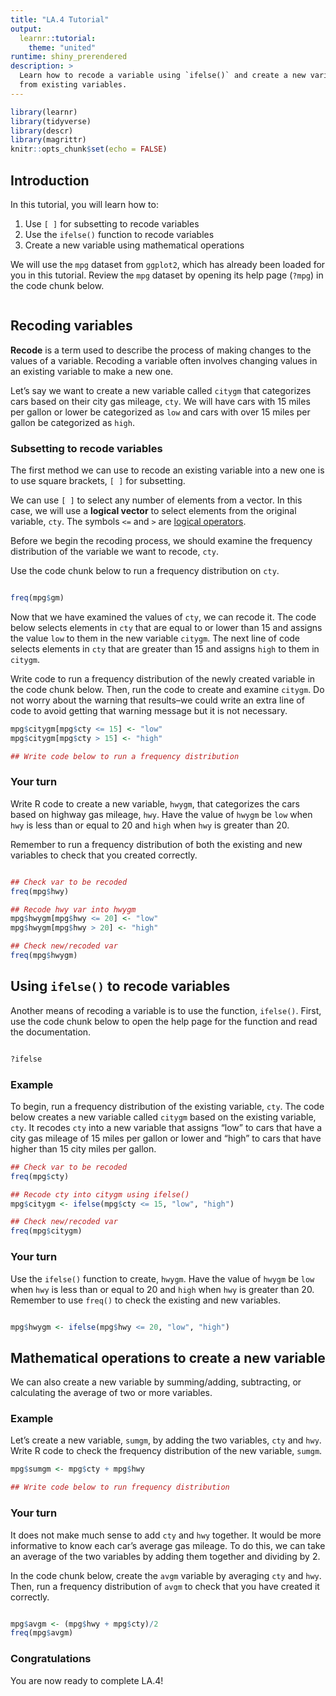 ```yaml
---
title: "LA.4 Tutorial"
output:
  learnr::tutorial:
    theme: "united"
runtime: shiny_prerendered
description: >
  Learn how to recode a variable using `ifelse()` and create a new variable
  from existing variables.
---
```


```r
library(learnr)
library(tidyverse)
library(descr)
library(magrittr)
knitr::opts_chunk$set(echo = FALSE)
```

## Introduction
In this tutorial, you will learn how to:

1. Use `[ ]` for subsetting to recode variables
2. Use the `ifelse()` function to recode variables
3. Create a new variable using mathematical operations

We will use the `mpg` dataset from `ggplot2`, which has already been loaded for you in this tutorial. Review the `mpg` dataset by opening its help page (`?mpg`) in the code chunk below.

```r

```


## Recoding variables
**Recode** is a term used to describe the process of making changes to the values of a variable. Recoding a variable often involves changing values in an existing variable to make a new one.

Let's say we want to create a new variable called `citygm` that categorizes cars based on their city gas mileage, `cty`. We will have cars with 15 miles per gallon or lower be categorized as `low` and cars with over 15 miles per gallon be categorized as `high`.

### Subsetting to recode variables
The first method we can use to recode an existing variable into a new one is to use square brackets, `[ ]` for subsetting.

We can use `[ ]` to select any number of elements from a vector. In this case, we will use a **logical vector** to select elements from the original variable, `cty`. The symbols `<=` and `>` are [logical operators](https://sarakyeo.github.io/COMM-3710-bookdown/docs/start.html#logical-operators).

Before we begin the recoding process, we should examine the frequency distribution of the variable we want to recode, `cty`.

Use the code chunk below to run a frequency distribution on `cty`.

```r

```

```r
freq(mpg$gm)
```

Now that we have examined the values of `cty`, we can recode it. The code below selects elements in `cty` that are equal to or lower than 15 and assigns the value `low` to them in the new variable `citygm`. The next line of code selects elements in `cty` that are greater than 15 and assigns `high` to them in `citygm`.

Write code to run a frequency distribution of the newly created variable in the code chunk below. Then, run the code to create and examine `citygm`. Do not worry about the warning that results--we could write an extra line of code to avoid getting that warning message but it is not necessary.

```r
mpg$citygm[mpg$cty <= 15] <- "low"
mpg$citygm[mpg$cty > 15] <- "high"

## Write code below to run a frequency distribution

```

### Your turn
Write R code to create a new variable, `hwygm`, that categorizes the cars based on highway gas mileage, `hwy`. Have the value of `hwygm` be `low` when `hwy` is less than or equal to 20 and `high` when `hwy` is greater than 20.

Remember to run a frequency distribution of both the existing and new variables to check that you created correctly.

```r

```

```r
## Check var to be recoded
freq(mpg$hwy)

## Recode hwy var into hwygm
mpg$hwygm[mpg$hwy <= 20] <- "low"
mpg$hwygm[mpg$hwy > 20] <- "high"

## Check new/recoded var
freq(mpg$hwygm)
```


## Using `ifelse()` to recode variables
Another means of recoding a variable is to use the function, `ifelse()`. First, use the code chunk below to open the help page for the function and read the documentation.

```r

```

```r
?ifelse
```

### Example
To begin, run a frequency distribution of the existing variable, `cty`.
The code below creates a new variable called `citygm` based on the existing variable, `cty`. It recodes `cty` into a new variable that assigns "low" to cars that have a city gas mileage of 15 miles per gallon or lower and "high" to cars that have higher than 15 city miles per gallon.

```r
## Check var to be recoded
freq(mpg$cty)

## Recode cty into citygm using ifelse()
mpg$citygm <- ifelse(mpg$cty <= 15, "low", "high")

## Check new/recoded var
freq(mpg$citygm)
```

### Your turn
Use the `ifelse()` function to create, `hwygm`. Have the value of `hwygm` be `low` when `hwy` is less than or equal to 20 and `high` when `hwy` is greater than 20. Remember to use `freq()` to check the existing and new variables.

```r

```

```r
mpg$hwygm <- ifelse(mpg$hwy <= 20, "low", "high")
```


## Mathematical operations to create a new variable
We can also create a new variable by summing/adding, subtracting, or calculating the average of two or more variables.

### Example
Let's create a new variable, `sumgm`, by adding the two variables, `cty` and `hwy`. Write R code to check the frequency distribution of the new variable, `sumgm`.

```r
mpg$sumgm <- mpg$cty + mpg$hwy

## Write code below to run frequency distribution

```

### Your turn
It does not make much sense to add `cty` and `hwy` together. It would be more informative to know each car's average gas mileage. To do this, we can take an average of the two variables by adding them together and dividing by 2.

In the code chunk below, create the `avgm` variable by averaging `cty` and `hwy`. Then, run a frequency distribution of `avgm` to check that you have created it correctly.

```e

```

```r
mpg$avgm <- (mpg$hwy + mpg$cty)/2
freq(mpg$avgm)
```

### Congratulations
You are now ready to complete LA.4!
